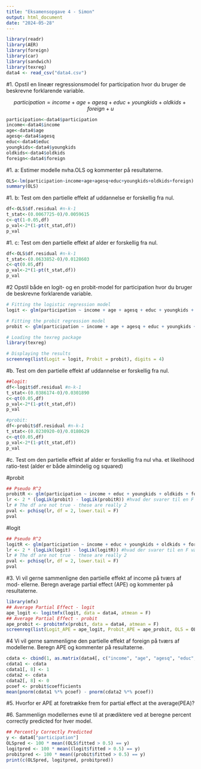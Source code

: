 ```yaml
---
title: "Eksamensopgave 4 - Simon"
output: html_document
date: "2024-05-28"
---
```

```r
library(readr)
library(AER)
library(foreign)
library(car)
library(sandwich)
library(texreg)
data4 <- read_csv("data4.csv")
```




#1. Opstil en lineær regressionsmodel for participation hvor du bruger de beskrevne forklarende variable.

$$participation=income+age+agesq+educ+youngkids+oldkids+foreign+u$$
```r
participation<-data4$participation
income<-data4$income
age<-data4$age
agesq<-data4$agesq
educ<-data4$educ
youngkids<-data4$youngkids
oldkids<-data4$oldkids
foreign<-data4$foreign
```


#1. a: Estimer modelle nvha.OLS og kommenter på resultaterne.
```r
OLS<-lm(participation~income+age+agesq+educ+youngkids+oldkids+foreign)
summary(OLS)
```


#1. b: Test om den partielle effekt af uddannelse er forskellig fra nul.
```r
df<-OLS$df.residual #n-k-1
t_stat<-(0.0067725-0)/0.0059615
c<-qt(1-0.05,df)
p_val<-2*(1-pt(t_stat,df))
p_val
```



#1. c: Test om den partielle effekt af alder er forskellig fra nul.
```r
df<-OLS$df.residual #n-k-1
t_stat<-(0.0633852-0)/0.0128603
c<-qt(0.05,df)
p_val<-2*(1-pt(t_stat,df))
p_val
```



#2 Opstil både en logit- og en probit-model for participation hvor du bruger de beskrevne forklarende variable.

```r
# Fitting the logistic regression model
logit <- glm(participation ~ income + age + agesq + educ + youngkids + oldkids + foreign, family = binomial(link = "logit"))

# Fitting the probit regression model
probit <- glm(participation ~ income + age + agesq + educ + youngkids + oldkids + foreign, family = binomial(link = "probit"))

# Loading the texreg package
library(texreg)

# Displaying the results
screenreg(list(Logit = logit, Probit = probit), digits = 4)

```

#b. Test om den partielle effekt af uddannelse er forskellig fra nul.
```r
##logit:
df<-logit$df.residual #n-k-1
t_stat<-(0.0386174-0)/0.0301890
c<-qt(0.05,df)
p_val<-2*(1-pt(t_stat,df))
p_val

#probit:
df<-probit$df.residual #n-k-1
t_stat<-(0.0230920-0)/0.0180629
c<-qt(0.05,df)
p_val<-2*(1-pt(t_stat,df))
p_val


```

#c. Test om den partielle effekt af alder er forskellig fra nul vha. et likelihood ratio-test (alder er både almindelig og squared)

#probit
```r
## Pseudo R^2
probitR <- glm(participation ~ income + educ + youngkids + oldkids + foreign, family = binomial(link = "probit"), data = data4)
lr <- 2 * (logLik(probit) - logLik(probitR)) #hvad der svarer til en F værdi
lr # The df are not true - these are really 2
pval <- pchisq(lr, df = 2, lower.tail = F)
pval
```


#logit
```r
## Pseudo R^2
logitR <- glm(participation ~ income + educ + youngkids + oldkids + foreign, family = binomial(link = "logit"), data = data4)
lr <- 2 * (logLik(logit) - logLik(logitR)) #hvad der svarer til en F værdi
lr # The df are not true - these are really 2
pval <- pchisq(lr, df = 2, lower.tail = F)
pval
```


#3. Vi vil gerne sammenligne den partielle effekt af income på tværs af mod- ellerne. Beregn average partial effect (APE) og kommenter på resultaterne.
```r
library(mfx)
## Average Partial Effect - logit
ape_logit <- logitmfx(logit, data = data4, atmean = F)
## Average Partial Effect - probit
ape_probit <- probitmfx(probit, data = data4, atmean = F) 
screenreg(list(Logit_APE = ape_logit, Probit_APE = ape_probit, OLS = OLS), digits = 4)
```

#4 Vi vil gerne sammenligne den partielle effekt af foreign på tværs af modellerne. Beregn APE og kommenter på resultaterne.
```r
cdata <- cbind(1, as.matrix(data4[, c("income", "age", "agesq", "educ", "youngkids", "oldkids", "foreign")]))
cdata1 <- cdata
cdata1[, 8] <- 1
cdata2 <- cdata
cdata2[, 8] <- 0
pcoef <- probit$coefficients
mean(pnorm(cdata1 %*% pcoef) - pnorm(cdata2 %*% pcoef))

```

#5. Hvorfor er APE at foretrække frem for partial effect at the average(PEA)?

#6. Sammenlign modellernes evne til at prædiktere ved at beregne percent correctly predicted for hver model.
```r
## Percently Correctly Predicted
y <- data4["participation"]
OLSpred <- 100 * mean((OLS$fitted > 0.5) == y) 
logitpred <- 100 * mean((logit$fitted > 0.5) == y) 
probitpred <- 100 * mean((probit$fitted > 0.5) == y) 
print(c(OLSpred, logitpred, probitpred))
```






